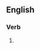 ==English==

===Verb===
{{head|en|verb form}}

# {{present participle of|segregate|lang=en|nocat=1}}